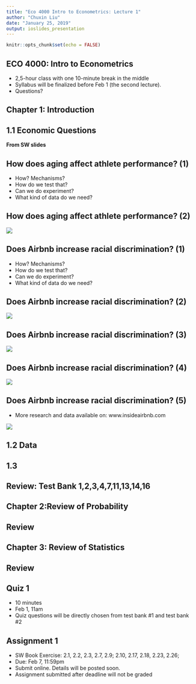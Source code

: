```yaml
---
title: "Eco 4000 Intro to Econometrics: Lecture 1"
author: "Chuxin Liu"
date: "January 25, 2019"
output: ioslides_presentation
---
```


```r
knitr::opts_chunk$set(echo = FALSE)
```

## ECO 4000: Intro to Econometrics

- 2,5-hour class with one 10-minute break in the middle
- Syllabus will be finalized before Feb 1 (the second lecture).
- Questions? 

## Chapter 1: Introduction

## 1.1 Economic Questions

**From SW slides**

## How does aging affect athlete performance? (1)

- How? Mechanisms?
- How do we test that? 
- Can we do experiment?
- What kind of data do we need?

## How does aging affect athlete performance? (2)

![](D:\2019 Spring\ECO 4000\Lecture 123\Lecture 1 pictures\FKfigure3.png)

## Does Airbnb increase racial discrimination? (1)

- How? Mechanisms?
- How do we test that? 
- Can we do experiment?
- What kind of data do we need?

## Does Airbnb increase racial discrimination? (2)

![](D:\2019 Spring\ECO 4000\Lecture 123\Lecture 1 pictures\BeforeAirbnb.png)

## Does Airbnb increase racial discrimination? (3)

![](D:\2019 Spring\ECO 4000\Lecture 123\Lecture 1 pictures\AfterAirbnb.png)

## Does Airbnb increase racial discrimination? (4)

![](D:\2019 Spring\ECO 4000\Lecture 123\Lecture 1 pictures\AirbnbTable4.png)

## Does Airbnb increase racial discrimination? (5)

- More research and data available on: www.insideairbnb.com

![](D:\2019 Spring\ECO 4000\Lecture 123\Lecture 1 pictures\inside airbnb.png)

## 1.2 Data

## 1.3 

## Review: Test Bank 1,2,3,4,7,11,13,14,16

## Chapter 2:Review of Probability

## Review

## Chapter 3: Review of Statistics

## Review

## Quiz 1

- 10 minutes
- Feb 1, 11am
- Quiz questions will be directly chosen from test bank #1 and test bank #2

## Assignment 1

- SW Book Exercise: 2.1, 2.2, 2.3, 2.7, 2.9; 2.10, 2.17, 2.18, 2.23, 2.26;
- Due: Feb 7, 11:59pm
- Submit online. Details will be posted soon.
- Assignment submitted after deadline will not be graded
